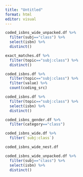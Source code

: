 ```yaml
---
title: "Untitled"
format: html
editor: visual
---
```


```r
coded_isbns_wide_unpacked.df %>% 
  filter(subj=="class") %>%
  select(isbn) %>%
  distinct()
```

```r
exact_matches.df %>%
  filter(topic=="subj:class") %>%
  distinct()
```

```r
coded_isbns.df %>% 
  filter(topic=="subj:class") %>%
  filter(value) %>%
  count(coding_src)

coded_isbns.df %>%
  filter(topic=="subj:class") %>%
  select(isbn) %>%
  distinct()
```

```r
coded_isbns_gender.df %>% 
  filter(category=="class")
```

```r
coded_isbns_wide.df %>%
  filter(`subj:class`)
```

```r
coded_isbns_wide_nest.df
```

```r
coded_isbns_wide_unpacked.df %>%
  filter(subj=="class") %>% 
  select(isbn) %>%
  distinct()
```
